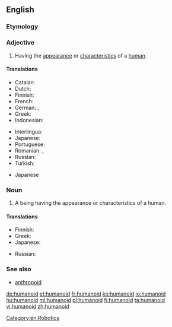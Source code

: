 ==English==
{{wikipedia}}

===Etymology===
{{suffix|human|oid|lang=en}}

===Adjective===
{{en-adj}}

# Having the [[appearance]] or [[characteristics]] of a [[human]].

====Translations====
{{trans-top|humanoid}}
* Catalan: {{t+|ca|humanoide|m|f}}
* Dutch: {{t|nl|humanoïde|m}}
* Finnish: {{t+|fi|ihmismäinen}}
* French: {{t+|fr|humanoïde|m|f}}
* German: {{t|de|menschenähnlich}}, {{t+|de|humanoid}}
* Greek: {{t+|el|ανθρωποειδής|m|f}}
* Indonesian: {{t|id|humanoid}}
{{trans-mid}}
* Interlingua: {{t|ia|humanoide}}
* Japanese: {{t|ja|人型|tr=ひとがたの, hitogata no|alt=人型の|sc=Jpan}}
* Portuguese: {{t|pt|humanoide|m-f}}
* Romanian: {{t+|ro|umanoid|m}}, {{t+|ro|umanoidă|f}}
* Russian: {{t+|ru|человекоподо́бный}}
* Turkish: {{t+|tr|insansı}}
{{trans-bottom}}

{{checktrans-top}}
* Japanese {{t-check|ja|擬人化|tr=ぎじんか, gijinka}}
{{trans-mid}}
{{trans-bottom}}

===Noun===
{{en-noun}}

# A being having the appearance or characteristics of a human.

====Translations====
{{trans-top|a being having the appearance or characteristics of a human}}
* Finnish: {{t+|fi|humanoidi}}
* Greek: {{t|el|ανθρωποειδές|n}}
* Japanese: {{t|ja|ヒューマノイド|tr=hyūmanoido|sc=Jpan}}
{{trans-mid}}
* Russian: {{t+|ru|гумано́ид|m}}
{{trans-bottom}}

===See also===
* [[anthropoid]]

[[Category:en:Robotics]]

[[de:humanoid]]
[[et:humanoid]]
[[fr:humanoid]]
[[ko:humanoid]]
[[io:humanoid]]
[[hu:humanoid]]
[[ml:humanoid]]
[[pl:humanoid]]
[[fi:humanoid]]
[[ta:humanoid]]
[[vi:humanoid]]
[[zh:humanoid]]